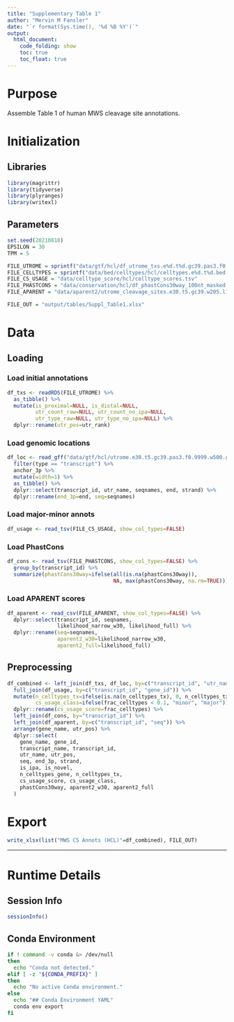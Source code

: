 ```yaml
---
title: "Supplementary Table 1"
author: "Mervin M Fansler"
date: "`r format(Sys.time(), '%d %B %Y')`"
output: 
  html_document: 
    code_folding: show
    toc: true
    toc_float: true
---
```


# Purpose

Assemble Table 1 of human MWS cleavage site annotations.

# Initialization

## Libraries
```r
library(magrittr)
library(tidyverse)
library(plyranges)
library(writexl)
```

## Parameters
```r
set.seed(20210818)
EPSILON = 30
TPM = 5

FILE_UTROME = sprintf("data/gtf/hcl/df_utrome_txs.e%d.t%d.gc39.pas3.f0.9999.w500.Rds", EPSILON, TPM)
FILE_CELLTYPES = sprintf("data/bed/celltypes/hcl/celltypes.e%d.t%d.bed.gz", EPSILON, TPM)
FILE_CS_USAGE = "data/celltype_score/hcl/celltype_scores.tsv"
FILE_PHASTCONS = "data/conservation/hcl/df_phastCons30way_100nt_masked.tsv.gz"
FILE_APARENT = "data/aparent2/utrome_cleavage_sites.e30.t5.gc39.w205.l11.csv.gz"

FILE_OUT = "output/tables/Suppl_Table1.xlsx"
```


# Data
## Loading
### Load initial annotations
```r
df_txs <- readRDS(FILE_UTROME) %>%
  as_tibble() %>%
  mutate(is_proximal=NULL, is_distal=NULL, 
         utr_count_raw=NULL, utr_count_no_ipa=NULL, 
         utr_type_raw=NULL, utr_type_no_ipa=NULL) %>%
  dplyr::rename(utr_pos=utr_rank)
```

### Load genomic locations
```r
df_loc <- read_gff("data/gtf/hcl/utrome.e30.t5.gc39.pas3.f0.9999.w500.gtf.gz") %>%
  filter(type == "transcript") %>%
  anchor_3p %>%
  mutate(width=1) %>%
  as_tibble() %>%
  dplyr::select(transcript_id, utr_name, seqnames, end, strand) %>%
  dplyr::rename(end_3p=end, seq=seqnames)
```

### Load major-minor annots
```r
df_usage <- read_tsv(FILE_CS_USAGE, show_col_types=FALSE)
```

### Load PhastCons
```r
df_cons <- read_tsv(FILE_PHASTCONS, show_col_types=FALSE) %>%
  group_by(transcript_id) %>%
  summarize(phastCons30way=ifelse(all(is.na(phastCons30way)), 
                                  NA, max(phastCons30way, na.rm=TRUE)))
```

### Load APARENT scores
```r
df_aparent <- read_csv(FILE_APARENT, show_col_types=FALSE) %>%
  dplyr::select(transcript_id, seqnames, 
                likelihood_narrow_w30, likelihood_full) %>%
  dplyr::rename(seq=seqnames, 
                aparent2_w30=likelihood_narrow_w30,
                aparent2_full=likelihood_full)
```

## Preprocessing
```r
df_combined <- left_join(df_txs, df_loc, by=c("transcript_id", "utr_name")) %>%
  full_join(df_usage, by=c("transcript_id", "gene_id")) %>%
  mutate(n_celltypes_tx=ifelse(is.na(n_celltypes_tx), 0, n_celltypes_tx),
         cs_usage_class=ifelse(frac_celltypes < 0.1, "minor", "major")) %>%
  dplyr::rename(cs_usage_score=frac_celltypes) %>%
  left_join(df_cons, by="transcript_id") %>%
  left_join(df_aparent, by=c("transcript_id", "seq")) %>%
  arrange(gene_name, utr_pos) %>%
  dplyr::select(
    gene_name, gene_id,
    transcript_name, transcript_id,
    utr_name, utr_pos,
    seq, end_3p, strand,
    is_ipa, is_novel,
    n_celltypes_gene, n_celltypes_tx,
    cs_usage_score, cs_usage_class,
    phastCons30way, aparent2_w30, aparent2_full
  )
```

# Export
```r
write_xlsx(list("MWS CS Annots (HCL)"=df_combined), FILE_OUT)
```

---

# Runtime Details
## Session Info
```r
sessionInfo()
```

## Conda Environment
```bash
if ! command -v conda &> /dev/null
then
  echo "Conda not detected."
elif [ -z "${CONDA_PREFIX}" ]
then
  echo "No active Conda environment."
else
  echo "## Conda Environment YAML"
  conda env export
fi
```
